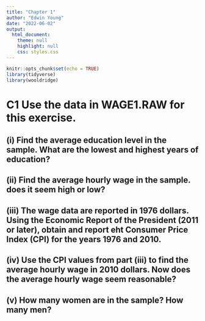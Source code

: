 ```yaml
---
title: "Chapter 1"
author: "Edwin Young"
date: "2022-06-02"
output: 
  html_document:
    theme: null
    highlight: null
    css: styles.css
---
```


```r
knitr::opts_chunk$set(echo = TRUE)
library(tidyverse)
library(wooldridge)
```

# C1 Use the data in WAGE1.RAW for this exercise.

## (i) Find the average education level in the sample.  What are the lowest and highest years of education?

## (ii) Find the average hourly wage in the sample.  does it seem high or low?

## (iii) The wage data are reported in 1976 dollars.  Using the Economic Report of the President (2011 or later), obtain and report eht Consumer Price Index (CPI) for the years 1976 and 2010.

## (iv) Use the CPI values from part (iii) to find the average hourly wage in 2010 dollars.  Now does the average hourly wage seem reasonable?

## (v) How many women are in the sample?  How many men?